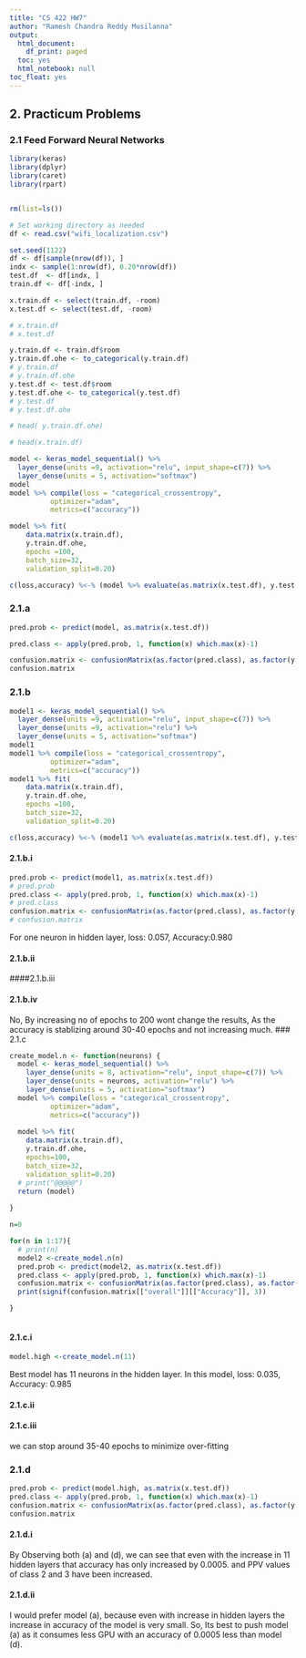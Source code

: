 ```yaml
---
title: "CS 422 HW7"
author: "Ramesh Chandra Reddy Musilanna"
output:
  html_document:
    df_print: paged
  toc: yes
  html_notebook: null
toc_float: yes
---
```


## 2. Practicum Problems
### 2.1 Feed Forward Neural Networks

```r


library(keras)
library(dplyr)
library(caret)
library(rpart)


rm(list=ls())

# Set working directory as needed
df <- read.csv("wifi_localization.csv")

set.seed(1122)
df <- df[sample(nrow(df)), ]
indx <- sample(1:nrow(df), 0.20*nrow(df))
test.df  <- df[indx, ]
train.df <- df[-indx, ]
```


```r
x.train.df <- select(train.df, -room)
x.test.df <- select(test.df, -room)

# x.train.df
# x.test.df
```

```r
y.train.df <- train.df$room
y.train.df.ohe <- to_categorical(y.train.df)
# y.train.df
# y.train.df.ohe
y.test.df <- test.df$room
y.test.df.ohe <- to_categorical(y.test.df)
# y.test.df
# y.test.df.ohe
```

```r
# head( y.train.df.ohe)
```

```r
# head(x.train.df)

```
```r
model <- keras_model_sequential() %>%
  layer_dense(units =9, activation="relu", input_shape=c(7)) %>%
  layer_dense(units = 5, activation="softmax")
model
model %>% compile(loss = "categorical_crossentropy",
          optimizer="adam",
          metrics=c("accuracy"))

model %>% fit(
    data.matrix(x.train.df),
    y.train.df.ohe,
    epochs =100,
    batch_size=32,
    validation_split=0.20)

c(loss,accuracy) %<-% (model %>% evaluate(as.matrix(x.test.df), y.test.df.ohe))
```

### 2.1.a
```r
pred.prob <- predict(model, as.matrix(x.test.df))

pred.class <- apply(pred.prob, 1, function(x) which.max(x)-1)

confusion.matrix <- confusionMatrix(as.factor(pred.class), as.factor(y.test.df))
confusion.matrix
```
### 2.1.b
```r
model1 <- keras_model_sequential() %>%
  layer_dense(units =9, activation="relu", input_shape=c(7)) %>%
  layer_dense(units =9, activation="relu") %>%
  layer_dense(units = 5, activation="softmax")
model1
model1 %>% compile(loss = "categorical_crossentropy",
          optimizer="adam",
          metrics=c("accuracy"))
model1 %>% fit(
    data.matrix(x.train.df),
    y.train.df.ohe,
    epochs =100,
    batch_size=32,
    validation_split=0.20)

c(loss,accuracy) %<-% (model1 %>% evaluate(as.matrix(x.test.df), y.test.df.ohe))
```
#### 2.1.b.i
```r
pred.prob <- predict(model1, as.matrix(x.test.df))
# pred.prob
pred.class <- apply(pred.prob, 1, function(x) which.max(x)-1)
# pred.class
confusion.matrix <- confusionMatrix(as.factor(pred.class), as.factor(y.test.df))
# confusion.matrix
```
<p> For one neuron in hidden layer, loss: 0.057, Accuracy:0.980 </p>

#### 2.1.b.ii

####2.1.b.iii

#### 2.1.b.iv
<p> No, By increasing no of epochs to 200 wont change the results, As the accuracy is stablizing around 30-40 epochs and not increasing much.
### 2.1.c
```r

create_model.n <- function(neurons) {
  model <- keras_model_sequential() %>%
    layer_dense(units = 8, activation="relu", input_shape=c(7)) %>%
    layer_dense(units = neurons, activation="relu") %>%
    layer_dense(units = 5, activation="softmax")
  model %>% compile(loss = "categorical_crossentropy",
          optimizer="adam",
          metrics=c("accuracy"))
  
  model %>% fit(
    data.matrix(x.train.df),
    y.train.df.ohe,
    epochs=100,
    batch_size=32,
    validation_split=0.20)
  # print("@@@@@")
  return (model)
 
}

```
```r
n=0

for(n in 1:17){
  # print(n)
  model2 <-create_model.n(n)
  pred.prob <- predict(model2, as.matrix(x.test.df))
  pred.class <- apply(pred.prob, 1, function(x) which.max(x)-1)
  confusion.matrix <- confusionMatrix(as.factor(pred.class), as.factor(y.test.df))
  print(signif(confusion.matrix[["overall"]][["Accuracy"]], 3))

}
  

```

#### 2.1.c.i
```r
model.high <-create_model.n(11)

```
<p>Best model has 11 neurons in the hidden layer.
 In this model, loss: 0.035, Accuracy: 0.985<p>

#### 2.1.c.ii

#### 2.1.c.iii
<p> we can stop around 35-40 epochs to minimize over-fitting</p>


### 2.1.d
```r
pred.prob <- predict(model.high, as.matrix(x.test.df))
pred.class <- apply(pred.prob, 1, function(x) which.max(x)-1)
confusion.matrix <- confusionMatrix(as.factor(pred.class), as.factor(y.test.df))
confusion.matrix

```
#### 2.1.d.i

<p> By Observing both (a) and (d), we can see that even with the increase in 11 hidden layers that accuracy has only increased by 0.0005. and PPV values of class 2 and 3 have been increased. </p>

#### 2.1.d.ii

<p> I would prefer model (a), because even with increase in hidden layers the increase in accuracy of the model is very small. So, Its best to push model (a) as it consumes less GPU with an accuracy of 0.0005 less than model (d).</p>